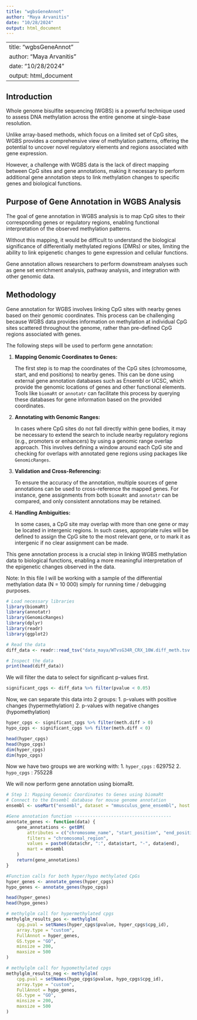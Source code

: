 ```yaml
---
title: "wgbsGeneAnnot"
author: "Maya Arvanitis"
date: "10/28/2024"
output: html_document
---
```


---
title: "wgbsGeneAnnot"
author: "Maya Arvanitis"
date: "10/28/2024"
output: html_document
---

## Introduction

Whole genome bisulfite sequencing (WGBS) is a powerful technique used to assess DNA methylation across the entire genome at single-base resolution. 

Unlike array-based methods, which focus on a limited set of CpG sites, WGBS provides a comprehensive view of methylation patterns, offering the potential to uncover novel regulatory elements and regions associated with gene expression.

However, a challenge with WGBS data is the lack of direct mapping between CpG sites and gene annotations, making it necessary to perform additional gene annotation steps to link methylation changes to specific genes and biological functions.

## Purpose of Gene Annotation in WGBS Analysis

The goal of gene annotation in WGBS analysis is to map CpG sites to their corresponding genes or regulatory regions, enabling functional interpretation of the observed methylation patterns. 

Without this mapping, it would be difficult to understand the biological significance of differentially methylated regions (DMRs) or sites, limiting the ability to link epigenetic changes to gene expression and cellular functions. 

Gene annotation allows researchers to perform downstream analyses such as gene set enrichment analysis, pathway analysis, and integration with other genomic data.

## Methodology

Gene annotation for WGBS involves linking CpG sites with nearby genes based on their genomic coordinates. This process can be challenging because WGBS data provides information on methylation at individual CpG sites scattered throughout the genome, rather than pre-defined CpG regions associated with genes. 

The following steps will be used to perform gene annotation:

1. **Mapping Genomic Coordinates to Genes:** 

   The first step is to map the coordinates of the CpG sites (chromosome, start, and end positions) to nearby genes. This can be done using external gene annotation databases such as Ensembl or UCSC, which provide the genomic locations of genes and other functional elements. Tools like `biomaRt` or `annotatr` can facilitate this process by querying these databases for gene information based on the provided coordinates.

2. **Annotating with Genomic Ranges:** 

   In cases where CpG sites do not fall directly within gene bodies, it may be necessary to extend the search to include nearby regulatory regions (e.g., promoters or enhancers) by using a genomic range overlap approach. This involves defining a window around each CpG site and checking for overlaps with annotated gene regions using packages like `GenomicRanges`.

3. **Validation and Cross-Referencing:** 

   To ensure the accuracy of the annotation, multiple sources of gene annotations can be used to cross-reference the mapped genes. For instance, gene assignments from both `biomaRt` and `annotatr` can be compared, and only consistent annotations may be retained.

4. **Handling Ambiguities:** 

   In some cases, a CpG site may overlap with more than one gene or may be located in intergenic regions. In such cases, appropriate rules will be defined to assign the CpG site to the most relevant gene, or to mark it as intergenic if no clear assignment can be made.

This gene annotation process is a crucial step in linking WGBS methylation data to biological functions, enabling a more meaningful interpretation of the epigenetic changes observed in the data.

Note: In this file I will be working with a sample of the differential methylation data (N = 10 000) simply for running time / debugging purposes.

```r
# Load necessary libraries
library(biomaRt)
library(annotatr)
library(GenomicRanges)
library(dplyr)
library(readr)
library(ggplot2)
```

```r
# Read the data
diff_data <- readr::read_tsv("data_maya/WTvsG34R_CRX_10W.diff_meth.tsv.gz", col_names = TRUE)

# Inspect the data
print(head(diff_data))
```
We will filter the data to select for significant p-values first.
```r
significant_cpgs <- diff_data %>% filter(pvalue < 0.05)
```

Now, we can separate this data into 2 groups: 
1. p-values with positive changes (hypermethylation)
2. p-values with negative changes (hypomethylation)

```r
hyper_cpgs <- significant_cpgs %>% filter(meth.diff > 0)
hypo_cpgs <- significant_cpgs %>% filter(meth.diff < 0)

head(hyper_cpgs)
head(hypo_cpgs)
dim(hyper_cpgs)
dim(hypo_cpgs)
```

Now we have two groups we are working with:
1. `hyper_cpgs` : 629752
2. `hypo_cpgs` : 755228

We will now perform gene annotation using biomaRt.

```r
# Step 1: Mapping Genomic Coordinates to Genes using biomaRt
# Connect to the Ensembl database for mouse genome annotation
ensembl <- useMart("ensembl", dataset = "mmusculus_gene_ensembl", host = "https://asia.ensembl.org")
```

```r
#Gene annotation function -------------------------------------
annotate_genes <- function(data) {
    gene_annotations <- getBM(
        attributes = c("chromosome_name", "start_position", "end_position", "external_gene_name"),
        filters = "chromosomal_region",
        values = paste0(data$chr, ":", data$start, "-", data$end),
        mart = ensembl
    )
    return(gene_annotations)
}
```

```r
#Function calls for both hyper/hypo methylated CpGs 
hyper_genes <- annotate_genes(hyper_cpgs)
hypo_genes <- annotate_genes(hypo_cpgs)

head(hyper_genes)
head(hypo_genes)
```

```r
# methylglm call for hypermethylated cpgs
methylglm_results_pos <- methylglm(
    cpg.pval = setNames(hyper_cpgs$pvalue, hyper_cpgs$cpg_id),
    array.type = "custom",
    FullAnnot = hyper_genes,
    GS.type = "GO",
    minsize = 200,
    maxsize = 500
)
```

```r
# methylglm call for hypomethylated cpgs 
methylglm_results_neg <- methylglm(
    cpg.pval = setNames(hypo_cpgs$pvalue, hypo_cpgs$cpg_id),
    array.type = "custom",
    FullAnnot = hypo_genes,
    GS.type = "GO",
    minsize = 200,
    maxsize = 500
)
```


